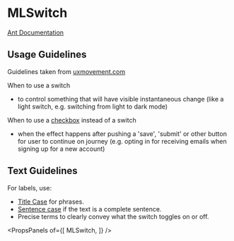
# MLSwitch

[Ant Documentation](https://3x.ant.design/components/switch)

## Usage Guidelines
Guidelines taken from [uxmovement.com](https://uxmovement.com/buttons/when-to-use-a-switch-or-checkbox/)

When to use a switch 
* to control something that will have visible instantaneous change (like a light switch, e.g. switching from light to dark mode)

When to use a [checkbox](http://marklogic-ui-component-library.eng.marklogic.com/?path=/story/data-entry-mlcheckbox--basic) instead of a switch
* when the effect happens after pushing a 'save', 'submit' or other button for user to continue on journey (e.g. opting in for receiving emails when signing up for a new account)

## Text Guidelines
For labels, use:
* [Title Case](https://elementary.io/docs/human-interface-guidelines#capitalization) for phrases.
* [Sentence case](https://elementary.io/docs/human-interface-guidelines#capitalization) if the text is a complete sentence. 
* Precise terms to clearly convey what the switch toggles on or off.


<PropsPanels of={[
  MLSwitch,
]} />
